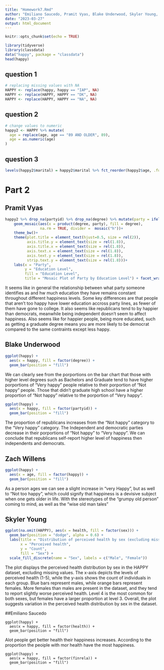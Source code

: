 ```yaml
---
title: "Homework7.Rmd"
author: "Emiliano Saucedo, Pramit Vyas, Blake Underwood, Skyler Young, Zach Willens"
date: "2023-03-27"
output: html_document
---
```


```r
knitr::opts_chunk$set(echo = TRUE)
```

```r
library(tidyverse)
library(classdata)
data("happy", package = "classdata")
head(happy)
```

## question 1

```r
# replacing missing values with NA
HAPPY <- replace(happy, happy == "IAP", NA)
HAPPY <- replace(HAPPY, HAPPY == "DK", NA)
HAPPY <- replace(HAPPY, HAPPY == "NA", NA)
```

## question 2
```r
# change values to numeric
happy2 <- HAPPY %>% mutate(
  age = replace(age, age == "89 AND OLDER", 89),
  age = as.numeric(age)
)
```
## question 3
```r
levels(happy2$marital) = happy2$marital %>% fct_reorder(happy2$age, .fun = mean)
```


# Part 2

## Pramit Vyas
``` r
happy2 %>% drop_na(partyid) %>% drop_na(degree) %>% mutate(party = ifelse(grepl("dem", partyid), "Dem", ifelse(grepl("rep", partyid), "Rep", "Ind"))) %>% drop_na(sex, happy, health) %>% ggplot()+
    geom_mosaic(aes(x = product(degree, party), fill = degree), 
                na.rm = TRUE, divider =  mosaic("h"))+
    theme_bw()+
    theme(plot.title = element_text(hjust=0.5, size = rel(2)),
          axis.title.y = element_text(size = rel(1.8)),
          axis.title.x = element_text(size = rel(1.8)),
          axis.text.x = element_text(size = rel(1.8)),
          axis.text.y = element_text(size = rel(1.8)),
          strip.text.y = element_text(size = rel(1.8)))+
    labs(x = "Party", 
         y = "Education Level", 
         fill = "Education Level", 
         title = "Mosaic Plot of Party by Education Level") + facet_wrap(~happy)
```


It seems like in general the relationship between what party someone identifies as and hw much education they have remains constant throughout different happiness levels. Some key differences are that people that aren't too happy have lower education accross party lines, as fewer of them have gone to college. It also seems like republicans tend to by happier than democrats, meanwhile being independent doesn't seem to affect happiness. Also seems like for happier people, being more educated, such as getting a graduate degree means you are more likely to be democrat compared to the same contraints except less happy.

## Blake Underwood

```r
ggplot(happy) +
  aes(x = happy, fill = factor(degree)) +
  geom_bar(position = "fill")
```
We can clearly see from the porportions on the bar chart that those with higher level degrees such as Bachelors and Graduate tend to have higher porportions of "Very happy" people relative to their porportion of "Not happy" people. Those that didn't graduate high school have a higher proportion of "Not happy" relative to the porportion of "Very happy".

```r
ggplot(happy) +
  aes(x = happy, fill = factor(partyid)) +
  geom_bar(position = "fill")
```
The proportion of republicans increases from the "Not happy" category to the "Very happy" category. The Independent and democratic parties decrease in their porportions of "Not happy" to "Very happy". We can conclude that republicans self-report higher level of happiness then independents and democrats. 


## Zach Willens

```r
ggplot(happy) +
  aes(x = age, fill = factor(happy)) +
  geom_bar(position = "fill")
```
As a person ages we can see a slight increase in "very Happy", but as well to "Not too happy", which could signify that happiness is a devisive subject when one gets older in life. With the stereotypes of the "grumpy old person" coming to mind, as well as the "wise old man tales"


## Skyler Young

```r
ggplot(na.omit(HAPPY), aes(x = health, fill = factor(sex))) +
  geom_bar(position = "dodge", alpha = 0.6) +
  labs(title = "Distribution of perceived health by sex (excluding missing values)",
       x = "Perceived health",
       y = "Count",
       fill = "Sex") +
  scale_fill_discrete(name = "Sex", labels = c("Male", "Female"))
```
The plot displays the perceived health distribution by sex in the HAPPY dataset, excluding missing values. The x-axis depicts the levels of perceived health (1-5), while the y-axis shows the count of individuals in each group. Blue bars represent males, while orange bars represent females. More females than males are present in the dataset, and they tend to report slightly worse perceived health. Level 4 is the most common for both sexes, but females have a larger proportion at level 3. Overall, the plot suggests variation in the perceived health distribution by sex in the dataset.

##Emiliano Saucedo
```
ggplot(happy) +
  aes(x = happy, fill = factor(health)) +
  geom_bar(position = "fill")
```
Alot people get better health their happiness increases. According to the proportion the peoiple with mor health have the most happiness.
```
ggplot(happy) +
  aes(x = happy, fill = factor(finrela)) +
  geom_bar(position = "fill")
```
 
